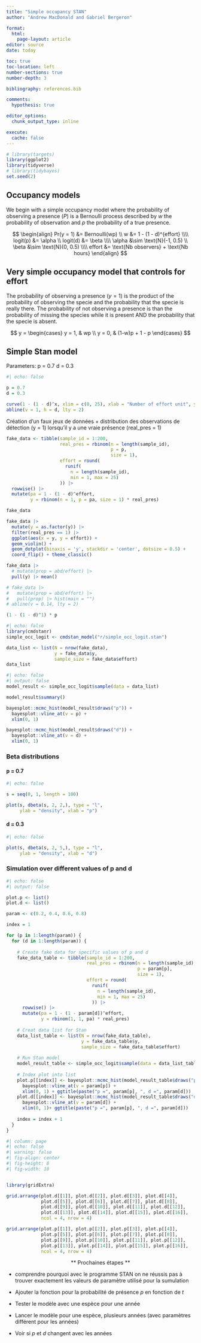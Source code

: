 ---
title: "Simple occupancy STAN"
author: "Andrew MacDonald and Gabriel Bergeron"

format: 
  html:
    page-layout: article
editor: source
date: today

toc: true
toc-location: left
number-sections: true
number-depth: 3

bibliography: references.bib

comments:
  hypothesis: true

editor_options: 
  chunk_output_type: inline

execute:
  cache: false
---


```{r setup, eval=TRUE, message=FALSE, warning=FALSE}
# library(targets)
library(ggplot2)
library(tidyverse)
# library(tidybayes)
set.seed(2)
```


## Occupancy models

We begin with a simple occupancy model where the probability of observing a presence ($P$) is a Bernoulli process described by $w$ the probability of observation and $p$ the probability of a true presence. 

$$
\begin{align}
Pr(y = 1) &= Bernoulli(wp) \\
w &= 1 - (1 - d)^{effort} \\\\ 
logit(p) &= \alpha \\
logit(d) &= \beta \\\\
\alpha &\sim \text{N}(-1, 0.5) \\
\beta &\sim \text{N}(0, 0.5) \\\\
effort &= \text{Nb observers} + \text{Nb hours} 
\end{align}
$$

## Very simple occupancy model that controls for effort

The probability of observing a presence ($y = 1$) is the product of the probability of observing the specie and the probability that the specie is really there. The probability of not observing a presence is than the probability of missing the species while it is present AND the probability that the specie is absent. 


$$
y = 
\begin{cases}
y = 1, & wp \\
y = 0, & (1-w)p + 1 - p
\end{cases}
$$


## Simple Stan model

Parameters:
p = 0.7
d = 0.3
```{r}
#| echo: false

p = 0.7
d = 0.3

curve(1 - (1 - d)^x, xlim = c(0, 25), xlab = "Number of effort unit", ylab = "probability of observation")
abline(v = 1, h = d, lty = 2)
```

Création d'un faux jeux de données + distribution des observations de détection (y = 1) lorsqu'il y a une vraie présence (real_pres = 1)
```{r}
fake_data <- tibble(sample_id = 1:200,
                    real_pres = rbinom(n = length(sample_id),
                                       p = p,
                                       size = 1),
                    effort = round(
                      runif(
                        n = length(sample_id),
                        min = 1, max = 25)
                    )) |>
  rowwise() |> 
  mutate(pa = 1 - (1 - d)^effort,
         y = rbinom(n = 1, p = pa, size = 1) * real_pres)

fake_data

fake_data |> 
  mutate(y = as.factor(y)) |> 
  filter(real_pres == 1) |> 
  ggplot(aes(x = y, y = effort)) + 
  geom_violin() +
  geom_dotplot(binaxis = 'y', stackdir = 'center', dotsize = 0.5) + 
  coord_flip() + theme_classic()
```


```{r}
fake_data |> 
  # mutate(prop = abd/effort) |> 
  pull(y) |> mean()
```

```{r}
# fake_data |> 
#   mutate(prop = abd/effort) |> 
#   pull(prop) |> hist(main = "")
# abline(v = 0.14, lty = 2)

(1 - (1 - d)^1) * p

```


```{r}
#| echo: false
library(cmdstanr)
simple_occ_logit <- cmdstan_model("r/simple_occ_logit.stan")
```


```{r}
data_list <- list(N = nrow(fake_data),
                  y = fake_data$y,
                  sample_size = fake_data$effort)
data_list
```


```{r}
#| echo: false
#| output: false
model_result <- simple_occ_logit$sample(data = data_list)

```


```{r}
model_result$summary()

bayesplot::mcmc_hist(model_result$draws("p")) +
  bayesplot::vline_at(v = p) +
  xlim(0, 1) 

bayesplot::mcmc_hist(model_result$draws("d")) +
  bayesplot::vline_at(v = d) +
  xlim(0, 1) 

```

### Beta distributions

#### p = 0.7
```{r}
#| echo: false

s = seq(0, 1, length = 100)

plot(s, dbeta(s, 2, 2,), type = "l", 
     ylab = "density", xlab = "p")

```
#### d = 0.3
```{r}
#| echo: false

plot(s, dbeta(s, 2, 5,), type = "l", 
     ylab = "density", xlab = "d")

```

### Simulation over different values of p and d
```{r}
#| echo: false
#| output: false

plot.p <- list()
plot.d <- list()

param <- c(0.2, 0.4, 0.6, 0.8)

index = 1

for (p in 1:length(param)) {
  for (d in 1:length(param)) {
    
    # Create fake data for specific values of p and d
    fake_data_table <- tibble(sample_id = 1:200,
                              real_pres = rbinom(n = length(sample_id),
                                                 p = param[p],
                                                 size = 1),
                              effort = round(
                                runif(
                                  n = length(sample_id),
                                  min = 1, max = 25)
                                )) |>
      rowwise() |>
      mutate(pa = 1 - (1 - param[d])^effort,
             y = rbinom(1, 1, pa) * real_pres)
    
    # Creat data list for Stan
    data_list_table <- list(N = nrow(fake_data_table),
                            y = fake_data_table$y,
                            sample_size = fake_data_table$effort)
    
    # Run Stan model
    model_result_table <- simple_occ_logit$sample(data = data_list_table)
    
    # Index plot into list
    plot.p[[index]] <- bayesplot::mcmc_hist(model_result_table$draws("p")) +
      bayesplot::vline_at(v = param[p]) +
      xlim(0, 1) + ggtitle(paste("p =", param[p], ", d =", param[d]))
    plot.d[[index]] <- bayesplot::mcmc_hist(model_result_table$draws("d")) +
      bayesplot::vline_at(v = param[d]) +
      xlim(0, 1)+ ggtitle(paste("p =", param[p], ", d =", param[d]))
    
    index = index + 1
  }
}

```

```{r}
#| column: page
#| echo: false
#| warning: false
#| fig-align: center
#| fig-height: 8
#| fig-width: 10


library(gridExtra)

grid.arrange(plot.d[[1]], plot.d[[2]], plot.d[[3]], plot.d[[4]],
             plot.d[[5]], plot.d[[6]], plot.d[[7]], plot.d[[8]],
             plot.d[[9]], plot.d[[10]], plot.d[[11]], plot.d[[12]],
             plot.d[[13]], plot.d[[14]], plot.d[[15]], plot.d[[16]],
             ncol = 4, nrow = 4)

grid.arrange(plot.p[[1]], plot.p[[2]], plot.p[[3]], plot.p[[4]],
             plot.p[[5]], plot.p[[6]], plot.p[[7]], plot.p[[8]],
             plot.p[[9]], plot.p[[10]], plot.p[[11]], plot.p[[12]],
             plot.p[[13]], plot.p[[14]], plot.p[[15]], plot.p[[16]],
             ncol = 4, nrow = 4)
```

::: {style="text-align: center;"}
** Prochaines étapes **
:::

- comprendre pourquoi avec le programme STAN on ne réussis pas à trouver exactement les valeurs de paramètre utilisé pour la sumulation

- Ajouter la fonction pour la probabilité de présence $p$ en fonction de $t$
- Tester le modèle avec une espèce pour une année
- Lancer le modèle pour une espèce, plusieurs années (avec paramètres différent pour les années)
- Voir si $p$ et $d$ changent avec les années
